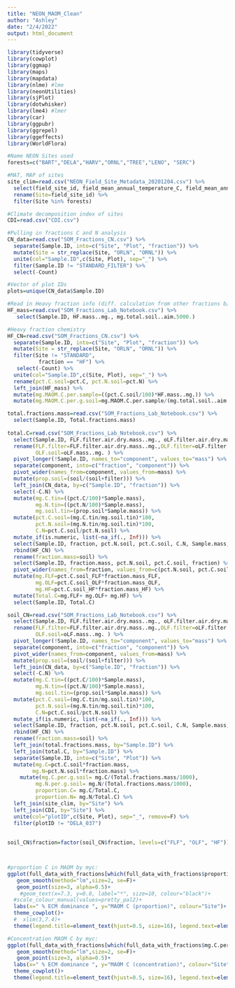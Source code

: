 ```yaml
---
title: "NEON_MAOM_Clean"
author: "Ashley"
date: "2/4/2022"
output: html_document
---
```


```r
library(tidyverse)
library(cowplot)
library(ggmap)
library(maps)
library(mapdata)
library(nlme) #lme
library(neonUtilities)
library(sjPlot)
library(dotwhisker)
library(lme4) #lmer
library(car)
library(ggpubr)
library(ggrepel)
library(ggeffects)
library(WorldFlora)

#Name NEON Sites used
forests=c("BART","DELA","HARV","ORNL","TREE","LENO", "SERC")

#MAT, MAP of sites
site_clim=read.csv("NEON_Field_Site_Metadata_20201204.csv") %>% 
  select(field_site_id, field_mean_annual_temperature_C, field_mean_annual_precipitation_mm, field_domint_plant_species) %>% 
  rename(Site=field_site_id) %>%
  filter(Site %in% forests)

#Climate decomposition index of sites
CDI=read.csv("CDI.csv")

#Pulling in fractions C and N analysis
CN_data=read.csv("SOM_Fractions_CN.csv") %>% 
  separate(Sample.ID, into=c("Site", "Plot", "fraction")) %>% 
  mutate(Site = str_replace(Site, "ORLN", "ORNL")) %>% 
  unite(col="Sample.ID",c(Site, Plot), sep="_") %>% 
  filter(Sample.ID != "STANDARD_FILTER") %>% 
  select(-Count)

#Vector of plot IDs
plots=unique(CN_data$Sample.ID)

#Read in Heavy fraction info (diff. calculation from other fractions b/c no filter)
HF_mass=read.csv("SOM_Fractions_Lab_Notebook.csv") %>% 
   select(Sample.ID, HF.mass..mg., mg.total.soil..aim.5000.) 

#Heavy fraction chemistry
HF_CN=read.csv("SOM_Fractions_CN.csv") %>% 
  separate(Sample.ID, into=c("Site", "Plot", "fraction")) %>% 
  mutate(Site = str_replace(Site, "ORLN", "ORNL")) %>% 
  filter(Site != "STANDARD",
          fraction == "HF") %>% 
   select(-Count) %>% 
  unite(col="Sample.ID",c(Site, Plot), sep="_") %>% 
  rename(pct.C.soil=pct.C, pct.N.soil=pct.N) %>% 
  left_join(HF_mass) %>% 
  mutate(mg.MAOM.C.per.sample=((pct.C.soil/100)*HF.mass..mg.)) %>% 
  mutate(mg.MAOM.C.per.g.soil=mg.MAOM.C.per.sample/(mg.total.soil..aim.5000./1000))

total.fractions.mass=read.csv("SOM_Fractions_Lab_Notebook.csv") %>% 
  select(Sample.ID, Total.fractions.mass)
  
total.C=read.csv("SOM_Fractions_Lab_Notebook.csv") %>% 
  select(Sample.ID, FLF.filter.air.dry.mass..mg., oLF.filter.air.dry.mass..mg., fLF.mass..mg., oLF.mass..mg.) %>% 
  rename(FLF.filter=FLF.filter.air.dry.mass..mg.,OLF.filter=oLF.filter.air.dry.mass..mg., FLF.soil=fLF.mass..mg., 
         OLF.soil=oLF.mass..mg. ) %>% 
  pivot_longer(!Sample.ID, names_to="component", values_to="mass") %>% 
  separate(component, into=c("fraction", "component")) %>% 
  pivot_wider(names_from=component, values_from=mass) %>% 
  mutate(prop.soil=(soil/(soil+filter))) %>% 
  left_join(CN_data, by=c("Sample.ID", "fraction")) %>%
  select(-C.N) %>% 
  mutate(mg.C.tin=((pct.C/100)*Sample.mass),
         mg.N.tin=((pct.N/100)*Sample.mass),
         mg.soil.tin=(prop.soil*Sample.mass)) %>% 
  mutate(pct.C.soil=(mg.C.tin/mg.soil.tin)*100,
         pct.N.soil=(mg.N.tin/mg.soil.tin)*100,
         C.N=pct.C.soil/pct.N.soil) %>% 
  mutate_if(is.numeric, list(~na_if(., Inf))) %>% 
  select(Sample.ID, fraction, pct.N.soil, pct.C.soil, C.N, Sample.mass, soil) %>% 
  rbind(HF_CN) %>% 
  rename(fraction.mass=soil) %>% 
  select(Sample.ID, fraction.mass, pct.N.soil, pct.C.soil, fraction) %>% 
  pivot_wider(names_from=fraction, values_from=c(pct.N.soil, pct.C.soil, fraction.mass)) %>% 
  mutate(mg.FLF=pct.C.soil_FLF*fraction.mass_FLF,
         mg.OLF=pct.C.soil_OLF*fraction.mass_OLF,
         mg.HF=pct.C.soil_HF*fraction.mass_HF) %>% 
  mutate(Total.C=mg.FLF+ mg.OLF+ mg.HF) %>% 
  select(Sample.ID, Total.C)

soil_CN=read.csv("SOM_Fractions_Lab_Notebook.csv") %>% 
  select(Sample.ID, FLF.filter.air.dry.mass..mg., oLF.filter.air.dry.mass..mg., fLF.mass..mg., oLF.mass..mg.) %>% 
  rename(FLF.filter=FLF.filter.air.dry.mass..mg.,OLF.filter=oLF.filter.air.dry.mass..mg., FLF.soil=fLF.mass..mg., 
         OLF.soil=oLF.mass..mg. ) %>% 
  pivot_longer(!Sample.ID, names_to="component", values_to="mass") %>% 
  separate(component, into=c("fraction", "component")) %>% 
  pivot_wider(names_from=component, values_from=mass) %>% 
  mutate(prop.soil=(soil/(soil+filter))) %>% 
  left_join(CN_data, by=c("Sample.ID", "fraction")) %>%
  select(-C.N) %>% 
  mutate(mg.C.tin=((pct.C/100)*Sample.mass),
         mg.N.tin=((pct.N/100)*Sample.mass),
         mg.soil.tin=(prop.soil*Sample.mass)) %>% 
  mutate(pct.C.soil=(mg.C.tin/mg.soil.tin)*100,
         pct.N.soil=(mg.N.tin/mg.soil.tin)*100,
         C.N=pct.C.soil/pct.N.soil) %>% 
  mutate_if(is.numeric, list(~na_if(., Inf))) %>% 
  select(Sample.ID, fraction, pct.N.soil, pct.C.soil, C.N, Sample.mass, soil) %>% 
  rbind(HF_CN) %>% 
  rename(fraction.mass=soil) %>% 
  left_join(total.fractions.mass, by="Sample.ID") %>% 
  left_join(total.C, by="Sample.ID") %>% 
  separate(Sample.ID, into=c("Site", "Plot")) %>% 
  mutate(mg.C=pct.C.soil*fraction.mass, 
        mg.N=pct.N.soil*fraction.mass) %>% 
    mutate(mg.C.per.g.soil= mg.C/(Total.fractions.mass/1000),
         mg.N.per.g.soil= mg.N/(Total.fractions.mass/1000),
         proportion.C= mg.C/Total.C,
         proportion.N= mg.N/Total.C) %>% 
  left_join(site_clim, by="Site") %>% 
  left_join(CDI, by="Site") %>% 
  unite(col="plotID",c(Site, Plot), sep="_", remove=F) %>% 
  filter(plotID != "DELA_037") 
  
  
soil_CN$fraction=factor(soil_CN$fraction, levels=c("FLF", "OLF", "HF"))




```



```r

#proportion C in MAOM by myc:
ggplot(full_data_with_fractions[which(full_data_with_fractions$proportion.C_HF>0.5),], aes(x=E, y=proportion.C_HF, colour=Site.x))+
   geom_smooth(method="lm",size=2, se=F)+
   geom_point(size=3, alpha=0.5)+
    #geom_text(x=7.3, y=0.8, label="*", size=10, colour="black")+
  #scale_colour_manual(values=pretty_pal2)+
  labs(x=" % ECM dominance ", y="MAOM C (proportion)", colour="Site")+
  theme_cowplot()+
  #  xlim(3,7.4)+
  theme(legend.title=element_text(hjust=0.5, size=16), legend.text=element_text(size=15), axis.text=element_text(size=15), axis.title=element_text(size=19))

#Concentration MAOM C by myc:
ggplot(full_data_with_fractions[which(full_data_with_fractions$mg.C.per.g.soil_HF>0.5),], aes(x=E, y=mg.C.per.g.soil_HF, colour=Site.x))+
   geom_smooth(method="lm",size=2, se=F)+
   geom_point(size=3, alpha=0.5)+
  labs(x=" % ECM dominance ", y="MAOM C (concentration)", colour="Site")+
  theme_cowplot()+
  theme(legend.title=element_text(hjust=0.5, size=16), legend.text=element_text(size=15), axis.text=element_text(size=15), axis.title=element_text(size=19))
```



```r

```


